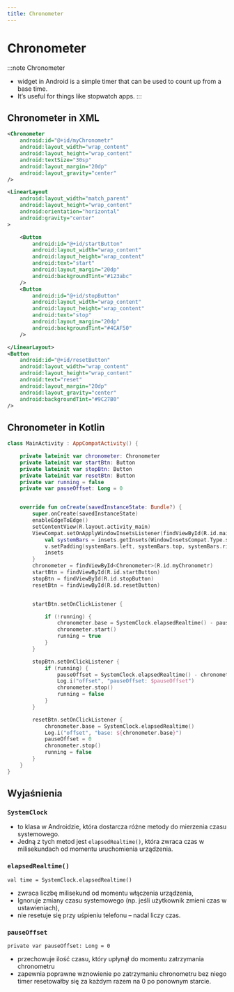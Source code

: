 ```yaml
---
title: Chronometer
---
```



# Chronometer
:::note Chronometer
- widget in Android is a simple timer that can be used to count up from a base time.
- It’s useful for things like stopwatch apps.
:::

## Chronometer in XML
```xml
<Chronometer
    android:id="@+id/myChronometr"
    android:layout_width="wrap_content"
    android:layout_height="wrap_content"
    android:textSize="30sp"
    android:layout_margin="20dp"
    android:layout_gravity="center"
/>

<LinearLayout
    android:layout_width="match_parent"
    android:layout_height="wrap_content"
    android:orientation="horizontal"
    android:gravity="center"
>

    <Button
        android:id="@+id/startButton"
        android:layout_width="wrap_content"
        android:layout_height="wrap_content"
        android:text="start"
        android:layout_margin="20dp"
        android:backgroundTint="#123abc"
    />
    <Button
        android:id="@+id/stopButton"
        android:layout_width="wrap_content"
        android:layout_height="wrap_content"
        android:text="stop"
        android:layout_margin="20dp"
        android:backgroundTint="#4CAF50"
    />

</LinearLayout>
<Button
    android:id="@+id/resetButton"
    android:layout_width="wrap_content"
    android:layout_height="wrap_content"
    android:text="reset"
    android:layout_margin="20dp"
    android:layout_gravity="center"
    android:backgroundTint="#9C27B0"
/>
```
## Chronometer in Kotlin
```kotlin
class MainActivity : AppCompatActivity() {

    private lateinit var chronometer: Chronometer
    private lateinit var startBtn: Button
    private lateinit var stopBtn: Button
    private lateinit var resetBtn: Button
    private var running = false
    private var pauseOffset: Long = 0


    override fun onCreate(savedInstanceState: Bundle?) {
        super.onCreate(savedInstanceState)
        enableEdgeToEdge()
        setContentView(R.layout.activity_main)
        ViewCompat.setOnApplyWindowInsetsListener(findViewById(R.id.main)) { v, insets ->
            val systemBars = insets.getInsets(WindowInsetsCompat.Type.systemBars())
            v.setPadding(systemBars.left, systemBars.top, systemBars.right, systemBars.bottom)
            insets
        }
        chronometer = findViewById<Chronometer>(R.id.myChronometr)
        startBtn = findViewById(R.id.startButton)
        stopBtn = findViewById(R.id.stopButton)
        resetBtn = findViewById(R.id.resetButton)


        startBtn.setOnClickListener {

            if (!running) {
                chronometer.base = SystemClock.elapsedRealtime() - pauseOffset
                chronometer.start()
                running = true
            }
        }

        stopBtn.setOnClickListener {
            if (running) {
                pauseOffset = SystemClock.elapsedRealtime() - chronometer.base
                Log.i("offset", "pauseOffset: $pauseOffset")
                chronometer.stop()
                running = false
            }
        }

        resetBtn.setOnClickListener {
            chronometer.base = SystemClock.elapsedRealtime()
            Log.i("offset", "base: ${chronometer.base}")
            pauseOffset = 0
            chronometer.stop()
            running = false
        }
    }
}
```
## Wyjaśnienia
### `SystemClock`
- to klasa w Androidzie, która dostarcza różne metody do mierzenia czasu systemowego.
- Jedną z tych metod jest `elapsedRealtime()`, która zwraca czas w milisekundach od momentu uruchomienia urządzenia.


### `elapsedRealtime()`
`val time = SystemClock.elapsedRealtime()`
- zwraca liczbę milisekund od momentu włączenia urządzenia,
- Ignoruje zmiany czasu systemowego (np. jeśli użytkownik zmieni czas w ustawieniach),
- nie resetuje się przy uśpieniu telefonu – nadal liczy czas.

### `pauseOffset`
`private var pauseOffset: Long = 0`
- przechowuje ilość czasu, który upłynął do momentu zatrzymania chronometru
- zapewnia poprawne wznowienie po zatrzymaniu chronometru bez niego timer resetowałby się za każdym razem na 0 po ponownym starcie.
